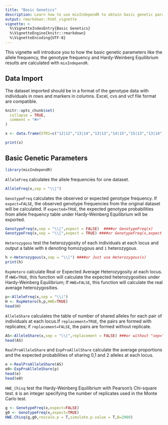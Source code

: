 ```yaml
---
title: "Basic Genetics"
description: Learn how to use mixIndependR to obtain basic genetic parameters
output: rmarkdown::html_vignette
vignette: >
  %\VignetteIndexEntry{Basic Genetics}
  %\VignetteEngine{knitr::rmarkdown}
  %\VignetteEncoding{UTF-8}
---
```

This vignette will introduce you to how the basic genetic parameters like the allele frequency, the genotype frequency and Hardy-Weinberg Equilibrium results are calculated with `mixIndependR`.

## Data Import

The dataset imported should be in a format of the genotype data with individuals in rows and markers in columns. Excel, cvs and vcf file format are compatible.


```r
knitr::opts_chunk$set(
  collapse = TRUE,
  comment = "#>"
)
```


```r
x <- data.frame(STR1=c("12|12","13|14","13|13","14|15","15|13","13|14","14|13","12|12","14|14","15|15"),SNP1=c("A|A","T|T","A|T","A|T","T|A","A|T","A|A","T|A","T|T","A|T"))

print(x)
```
## Basic Genetic Parameters

```r
library(mixIndependR)
```
`AlleleFreq` calculates the allele frequencies for one dataset.

```r
AlleleFreq(x,sep = "\\|")
```
`GenotypeFreq` calculates the observed or expected genotype frequency. If `expect=FALSE`, the observed genotype frequencies from the original dataset will be calculated. If `expected=TRUE`, the expected genotype probabilities from allele frequency table under Hardy-Weinberg Equilibrium will be exported.

```r
GenotypeFreq(x,sep = "\\|",expect = FALSE)  ####or GenotypeFreq(x)
GenotypeFreq(x,sep = "\\|",expect = TRUE) ####or GenotypeFreq(x,expect =T)
```
`Heterozygous` test the heterozygosity of each individuals at each locus and output a table with `0` denoting homozygous and `1` heterozygous.

```r
h <-Heterozygous(x,sep = "\\|") ####or Just use Heterozygous(x)
print(h)
```
`RxpHetero` calculate Real or Expected Average Heterozygosity at each locus. If `HWE=TRUE`, this function will calculate the expected heterozygosities under Hardy-Weinberg Equilibrium; If `HWE=FALSE`, this function will calculate the real average heterozygosities.

```r
p<-AlleleFreq(x,sep = "\\|")
H <- RxpHetero(h,p,HWE=TRUE)
head(H)
```
`AlleleShare` calculates the table of number of shared alleles for each pair of individuals at each locus.If `replacement=TRUE`, the pairs are formed with replicates; if `replacement=FALSE`, the pairs are formed without replicate.

```r
AS<-AlleleShare(x,sep = "\\|",replacement = FALSE) ###or without "sep="
head(AS)
```
`RealProAlleleShare` and `ExpProAllelShare` calculate the average proportions and the expected probabilities of sharing 0,1 and 2 alleles at each locus.


```r
e <-RealProAlleleShare(AS)
e0<-ExpProAlleleShare(p)
head(e)
head(e0)
```

`HWE_Chisq` test the Hardy-Weinberg Equilibrium with Pearson's Chi-square test. `B` is an integer specifying the number of replicates used in the Monte Carlo test.

```r
g <- GenotypeFreq(x,expect=FALSE)
g0 <- GenotypeFreq(x,expect=TRUE)
HWE.Chisq(g,g0,rescale.p = T,simulate.p.value = T,B=2000)
```
